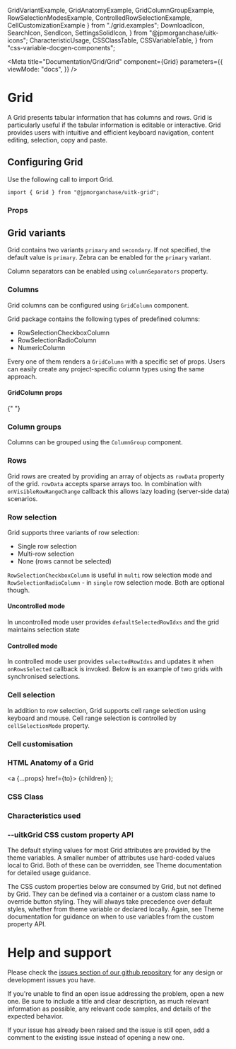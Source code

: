   GridVariantExample,
  GridAnatomyExample,
  GridColumnGroupExample,
  RowSelectionModesExample,
  ControlledRowSelectionExample,
  CellCustomizationExample
} from "./grid.examples";
  DownloadIcon,
  SearchIcon,
  SendIcon,
  SettingsSolidIcon,
} from "@jpmorganchase/uitk-icons";
  CharacteristicUsage,
  CSSClassTable,
  CSSVariableTable,
} from "css-variable-docgen-components";

<Meta
  title="Documentation/Grid/Grid"
  component={Grid}
  parameters={{
    viewMode: "docs",
  }}
/>

# Grid

A Grid presents tabular information that has columns and rows.
Grid is particularly useful if the tabular information is editable or interactive.
Grid provides users with intuitive and efficient keyboard navigation, content editing, selection, copy and paste.

## Configuring Grid

Use the following call to import Grid.

```
import { Grid } from "@jpmorganchase/uitk-grid";
```

### Props

<ArgsTable of={Grid} />

## Grid variants

Grid contains two variants `primary` and `secondary`. If not specified, the default value is `primary`.
Zebra can be enabled for the `primary` variant.

Column separators can be enabled using `columnSeparators` property.

<Canvas>
  <Story name="Grid Variants" decorators={[withFlexGap]}>
    <GridVariantExample/>
  </Story>
</Canvas>

### Columns

Grid columns can be configured using `GridColumn` component.

Grid package contains the following types of predefined columns:

- RowSelectionCheckboxColumn
- RowSelectionRadioColumn
- NumericColumn

Every one of them renders a `GridColumn` with a specific set of props.
Users can easily create any project-specific column types using the same approach.

#### GridColumn props

<ArgsTable of={GridColumn} />{" "}

### Column groups

Columns can be grouped using the `ColumnGroup` component.

<Canvas>
  <Story name="Grid with grouped columns" decorators={[withFlexGap]}>
    <GridColumnGroupExample />
  </Story>
</Canvas>

### Rows

Grid rows are created by providing an array of objects as `rowData` property of the grid.
`rowData` accepts sparse arrays too.
In combination with `onVisibleRowRangeChange` callback this allows lazy loading (server-side data) scenarios.

### Row selection

Grid supports three variants of row selection:

- Single row selection
- Multi-row selection
- None (rows cannot be selected)

`RowSelectionCheckboxColumn` is useful in `multi` row selection mode and `RowSelectionRadioColumn` - in `single` row selection mode.
Both are optional though.

#### Uncontrolled mode

In uncontrolled mode user provides `defaultSelectedRowIdxs` and the grid maintains selection state

<Canvas>
  <Story name="Grid row selection modes" decorators={[withFlexGap]}>
    <RowSelectionModesExample />
  </Story>
</Canvas>

#### Controlled mode 

In controlled mode user provides `selectedRowIdxs` and updates it when `onRowsSelected` callback is invoked. 
Below is an example of two grids with synchronised selections.

<Canvas>
  <Story name="Grid row selection controlled mode" decorators={[withFlexGap]}>
    <ControlledRowSelectionExample />
  </Story>
</Canvas>

### Cell selection

In addition to row selection, Grid supports cell range selection using keyboard and mouse.
Cell range selection is controlled by `cellSelectionMode` property.

### Cell customisation

<Canvas>
  <Story name="Cell value customization" decorators={[withFlexGap]}>
    <CellCustomizationExample />
  </Story>
</Canvas>

### HTML Anatomy of a Grid

  <a {...props} href={to}>
    {children}
  </a>
);

<Canvas>
  <ComponentAnatomy>
    <GridAnatomyExample />
  </ComponentAnatomy>
</Canvas>

### CSS Class

<CSSClassTable of={Grid} />

### Characteristics used

<CharacteristicUsage of={Grid} />

### --uitkGrid CSS custom property API

The default styling values for most Grid attributes are provided by the theme variables. A smaller number of attributes
use hard-coded values local to Grid. Both of these can be overridden, see Theme documentation for detailed usage guidance.

The CSS custom properties below are consumed by Grid, but not defined by Grid. They can be defined via a container or
a custom class name to override button styling. They will always take precedence over default styles, whether from theme variable
or declared locally. Again, see Theme documentation for guidance on when to use variables from the custom property API.

<CSSVariableTable of={Grid} />

# Help and support

Please check the [issues section of our github repository](https://github.com/jpmorganchase/uitk/issues) for any design or development issues you have.

If you're unable to find an open issue addressing the problem, open a new one. Be sure to include a title and clear description, as much relevant information as possible, any relevant code samples, and details of the expected behavior.

If your issue has already been raised and the issue is still open, add a comment to the existing issue instead of opening a new one.
